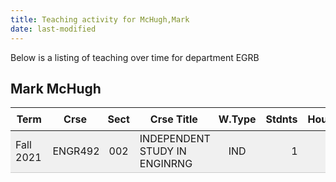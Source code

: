```yaml
---
title: Teaching activity for McHugh,Mark
date: last-modified
---
```


Below is a listing of teaching over time for department EGRB


## Mark McHugh

<style type="text/css">
#T_9de79 table {
  width: 100%;
  border-collapse: collapse;
}
#T_9de79 th {
  text-align: center;
  padding: 8px;
}
#T_9de79 td:nth-child(1) {
  padding-right: 10px;
  text-align: left;
}
#T_9de79 td:nth-child(2) {
  padding-right: 5px;
  text-align: left;
}
#T_9de79  td:nth-child(4) {
  padding-right: 5px;
  text-align: left;
}
#T_9de79 td:nth-child(3) {
  text-align: center;
}
#T_9de79  td:nth-child(5) {
  text-align: center;
}
#T_9de79 td:nth-child(6) {
  text-align: right;
}
#T_9de79  td:nth-child(7) {
  text-align: right;
}
#T_9de79_row0_col0, #T_9de79_row0_col1, #T_9de79_row0_col2, #T_9de79_row0_col3, #T_9de79_row0_col4, #T_9de79_row0_col5, #T_9de79_row0_col6 {
  background-color: #f0f0f0;
  border-bottom: 1px solid #ccc;
}
</style>
<table id="T_9de79">
  <thead>
    <tr>
      <th id="T_9de79_level0_col0" class="col_heading level0 col0" >Term</th>
      <th id="T_9de79_level0_col1" class="col_heading level0 col1" >Crse</th>
      <th id="T_9de79_level0_col2" class="col_heading level0 col2" >Sect</th>
      <th id="T_9de79_level0_col3" class="col_heading level0 col3" >Crse Title</th>
      <th id="T_9de79_level0_col4" class="col_heading level0 col4" >W.Type</th>
      <th id="T_9de79_level0_col5" class="col_heading level0 col5" >Stdnts</th>
      <th id="T_9de79_level0_col6" class="col_heading level0 col6" >Hours</th>
    </tr>
  </thead>
  <tbody>
    <tr>
      <td id="T_9de79_row0_col0" class="data row0 col0" >Fall 2021</td>
      <td id="T_9de79_row0_col1" class="data row0 col1" >ENGR492</td>
      <td id="T_9de79_row0_col2" class="data row0 col2" >002</td>
      <td id="T_9de79_row0_col3" class="data row0 col3" >INDEPENDENT STUDY IN ENGINRNG</td>
      <td id="T_9de79_row0_col4" class="data row0 col4" >IND</td>
      <td id="T_9de79_row0_col5" class="data row0 col5" >1</td>
      <td id="T_9de79_row0_col6" class="data row0 col6" >3</td>
    </tr>
  </tbody>
</table>


